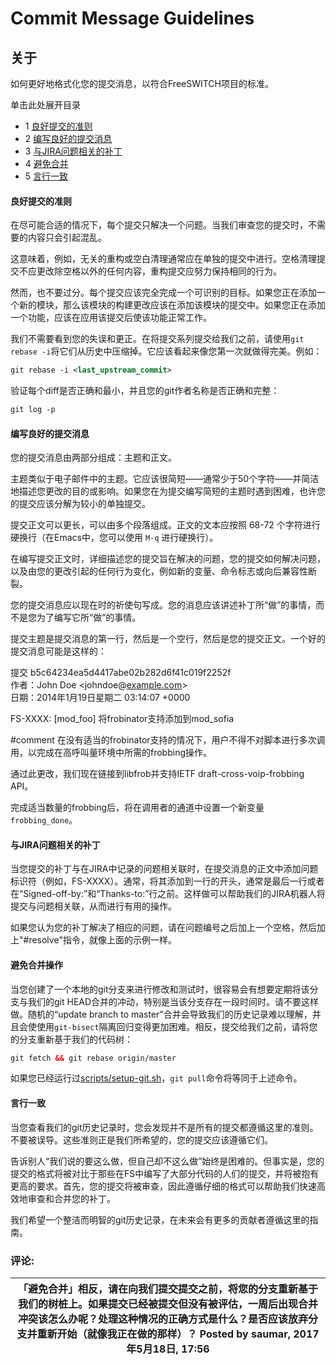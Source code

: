 # Commit Message Guidelines 

## 关于

如何更好地格式化您的提交消息，以符合FreeSWITCH项目的标准。

单击此处展开目录

* 1 [良好提交的准则](#良好提交的准则)
* 2 [编写良好的提交消息](#编写良好的提交消息)
* 3 [与JIRA问题相关的补丁](#与JIRA问题相关的补丁)
* 4 [避免合并](#避免合并)
* 5 [言行一致](#言行一致)

#### 良好提交的准则

在尽可能合适的情况下，每个提交只解决一个问题。当我们审查您的提交时，不需要的内容只会引起混乱。

这意味着，例如，无关的重构或空白清理通常应在单独的提交中进行。空格清理提交不应更改除空格以外的任何内容，重构提交应努力保持相同的行为。

然而，也不要过分。每个提交应该完全完成一个可识别的目标。如果您正在添加一个新的模块，那么该模块的构建更改应该在添加该模块的提交中。如果您正在添加一个功能，应该在应用该提交后使该功能正常工作。

我们不需要看到您的失误和更正。在将提交系列提交给我们之前，请使用`git rebase -i`将它们从历史中压缩掉。它应该看起来像您第一次就做得完美。例如：

```xml
git rebase -i <last_upstream_commit>
```

验证每个diff是否正确和最小，并且您的git作者名称是否正确和完整：

```xml
git log -p
```

#### 编写良好的提交消息

您的提交消息由两部分组成：主题和正文。

主题类似于电子邮件中的主题。它应该很简短——通常少于50个字符——并简洁地描述您更改的目的或影响。如果您在为提交编写简短的主题时遇到困难，也许您的提交应该分解为较小的单独提交。

提交正文可以更长，可以由多个段落组成。正文的文本应按照 68-72 个字符进行硬换行（在Emacs中，您可以使用 `M-q` 进行硬换行）。

在编写提交正文时，详细描述您的提交旨在解决的问题，您的提交如何解决问题，以及由您的更改引起的任何行为变化，例如新的变量、命令标志或向后兼容性断裂。

您的提交消息应以现在时的祈使句写成。您的消息应该讲述补丁所“做”的事情，而不是您为了编写它所“做”的事情。

提交主题是提交消息的第一行，然后是一个空行，然后是您的提交正文。一个好的提交消息可能是这样的：

提交 b5c64234ea5d4417abe02b282d6f41c019f2252f  
作者：John Doe &lt;johndoe@[example.com](http://example.com/)>  
日期：2014年1月19日星期二 03:14:07 +0000

FS-XXXX: [mod_foo] 将frobinator支持添加到mod_sofia

#comment 在没有适当的frobinator支持的情况下，用户不得不对脚本进行多次调用，以完成在高呼叫量环境中所需的frobbing操作。

通过此更改，我们现在链接到libfrob并支持IETF draft-cross-voip-frobbing API。

完成适当数量的frobbing后，将在调用者的通道中设置一个新变量 `frobbing_done`。

#### 与JIRA问题相关的补丁

当您提交的补丁与在JIRA中记录的问题相关联时，在提交消息的正文中添加问题标识符（例如，FS-XXXX）。通常，将其添加到一行的开头，通常是最后一行或者在“Signed-off-by:”和“Thanks-to:”行之前。这样做可以帮助我们的JIRA机器人将提交与问题相关联，从而进行有用的操作。

如果您认为您的补丁解决了相应的问题，请在问题编号之后加上一个空格，然后加上"#resolve"指令，就像上面的示例一样。

#### 避免合并操作

当您创建了一个本地的git分支来进行修改和测试时，很容易会有想要定期将该分支与我们的git HEAD合并的冲动，特别是当该分支存在一段时间时。请不要这样做。随机的“update branch to master”合并会导致我们的历史记录难以理解，并且会使使用`git-bisect`隔离回归变得更加困难。相反，提交给我们之前，请将您的分支重新基于我们的代码树：

```xml
git fetch && git rebase origin/master
```

如果您已经运行过[scripts/setup-git.sh](https://freeswitch.org/stash/projects/FS/repos/freeswitch/browse/scripts/setup-git.sh)，`git pull`命令将等同于上述命令。

#### 言行一致

当您查看我们的git历史记录时，您会发现并不是所有的提交都遵循这里的准则。不要被误导。这些准则正是我们所希望的，您的提交应该遵循它们。

告诉别人“我们说的要这么做，但自己却不这么做”始终是困难的。但事实是，您的提交的格式将被对比于那些在FS中编写了大部分代码的人们的提交，并将被抱有更高的要求。首先，您的提交将被审查，因此遵循仔细的格式可以帮助我们快速高效地审查和合并您的补丁。

我们希望一个整洁而明智的git历史记录，在未来会有更多的贡献者遵循这里的指南。

### 评论:

| 「避免合并」相反，请在向我们提交提交之前，将您的分支重新基于我们的树桩上。如果提交已经被提交但没有被评估，一周后出现合并冲突该怎么办呢？处理这种情况的正确方式是什么？是否应该放弃分支并重新开始（就像我正在做的那样）？ Posted by saumar, 2017年5月18日, 17:56 |
| ------------------------------------------------------------------------------------------------------------------------------------------------------------------------------------------------------------------------------------------------------------------------------------------------------------------------------------------------------------------------------------------------------------------------------------------------------------------------------------ |